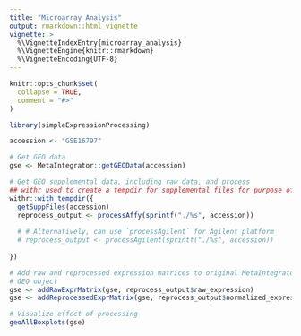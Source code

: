 ```yaml
---
title: "Microarray Analysis"
output: rmarkdown::html_vignette
vignette: >
  %\VignetteIndexEntry{microarray_analysis}
  %\VignetteEngine{knitr::rmarkdown}
  %\VignetteEncoding{UTF-8}
---
```


```r
knitr::opts_chunk$set(
  collapse = TRUE,
  comment = "#>"
)
```

```r
library(simpleExpressionProcessing)
```

```r
accession <- "GSE16797"

# Get GEO data
gse <- MetaIntegrator::getGEOData(accession)

# Get GEO supplemental data, including raw data, and process
## withr used to create a tempdir for supplemental files for purpose of demo
withr::with_tempdir({
  getSuppFiles(accession)
  reprocess_output <- processAffy(sprintf("./%s", accession))
  
  # # Alternatively, can use `processAgilent` for Agilent platform
  # reprocess_output <- processAgilent(sprintf("./%s", accession)) 
  
})

# Add raw and reprocessed expression matrices to original MetaIntegrator
# GEO object
gse <- addRawExprMatrix(gse, reprocess_output$raw_expression)
gse <- addReprocessedExprMatrix(gse, reprocess_output$normalized_expression)

# Visualize effect of processing
geoAllBoxplots(gse)
```
